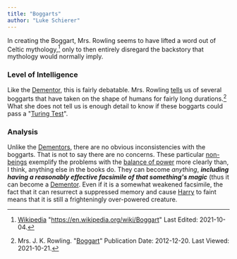 ```yaml
---
title: "Boggarts"
author: "Luke Schierer"
---
```


In creating the Boggart, Mrs. Rowling seems to have lifted a word out of Celtic
mythology,[^211021-10] only to then entirely disregard the backstory that
mythology would normally imply.

### Level of Intelligence

Like the [Dementor](../dementor/), this is fairly debatable.  Mrs.
Rowling [tells][] us of several boggarts that have taken on the shape of humans
for fairly long durations.[^211021-11]  What she does not tell us is enough
detail to know if these boggarts could pass a "[Turing Test]".

[Turing Test]: https://en.wikipedia.org/wiki/Turing_Test

### Analysis

Unlike the [Dementors](dementor), there are no obvious inconsistencies with
the boggarts.  That is not to say there are no concerns.  These particular
[non-beings](../) exemplify the problems with the [balance of
power](../../balance) more clearly than, I think, anything else in the books
do.  They can become *anything*, **_including having a reasonably effective
facsimile of that something's magic_** (thus it can become a
[Dementor](dementor).  Even if it is a somewhat weakened facsimile, the fact
that it can resurrect a suppressed memory and cause [Harry] to faint means
that it is still a frighteningly over-powered creature.


[Harry]: <../../people/potter/harry_james>

[tells]: https://www.rowlingindex.org/work/pmbog/

[^211021-11]: Mrs. J. K. Rowling.
    "[Boggart](https://www.rowlingindex.org/work/pmbog/)"
    Publication Date: 2012-12-20. Last Viewed: 2021-10-21.

[^211021-10]: [Wikipedia](https://en.wikipedia.org/)
    "https://en.wikipedia.org/wiki/Boggart" Last Edited: 2021-10-04.
